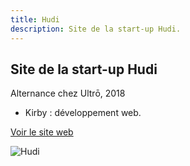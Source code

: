 ```yaml
---
title: Hudi
description: Site de la start-up Hudi.
---
```


Site de la start-up Hudi
------------------------

Alternance chez Ultrō, 2018

* Kirby : développement web.

<a href="https://hudi.fr" target="_blank" class="link-forward">Voir le site web</a>

![Hudi](../images/hudi-1.jpg)
